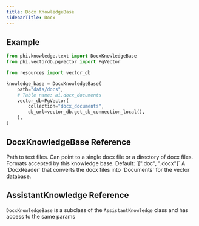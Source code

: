 ```yaml
---
title: Docx KnowledgeBase
sidebarTitle: Docx
---
```


## Example


```python knowledge_base.py
from phi.knowledge.text import DocxKnowledgeBase
from phi.vectordb.pgvector import PgVector

from resources import vector_db

knowledge_base = DocxKnowledgeBase(
    path="data/docs",
    # Table name: ai.docx_documents
    vector_db=PgVector(
        collection="docx_documents",
        db_url=vector_db.get_db_connection_local(),
    ),
)
```

## DocxKnowledgeBase Reference

<ResponseField name="path" type="Union[str, Path]">
  Path to text files.
Can point to a single docx file or a directory of docx files.
</ResponseField>
<ResponseField name="formats" type="List[str]">
  Formats accepted by this knowledge base.
Default: `[".doc", ".docx"]`
</ResponseField>
<ResponseField name="reader" type="DocxReader">
  A `DocxReader` that converts the docx files into `Documents` for the vector database.
</ResponseField>

## AssistantKnowledge Reference

`DocxKnowledgeBase` is a subclass of the `AssistantKnowledge` class and has access to the same params

<Snippet file="kb-base-reference.mdx" />